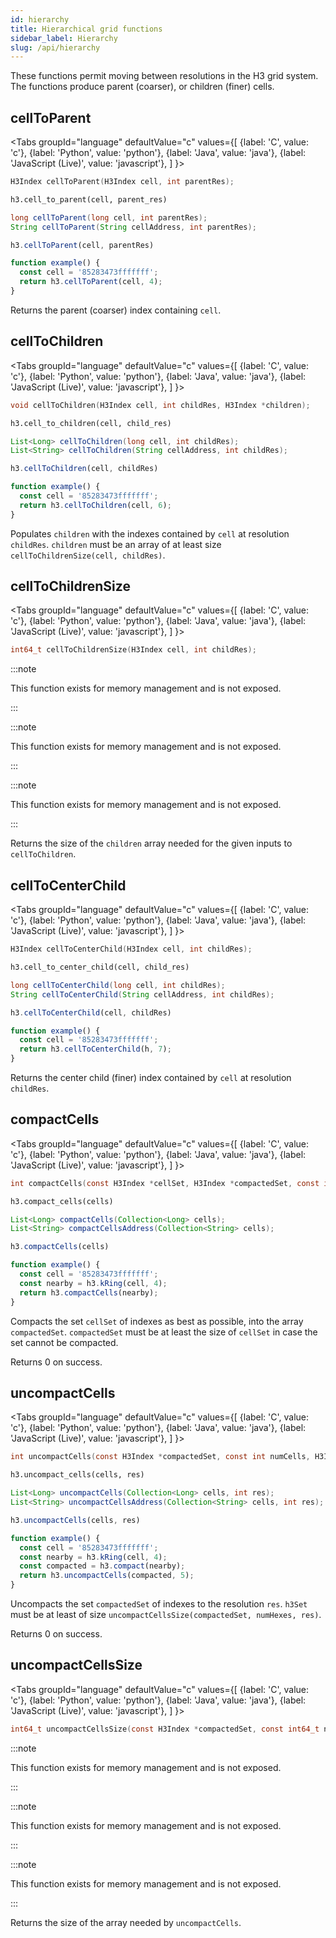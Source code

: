 ```yaml
---
id: hierarchy
title: Hierarchical grid functions
sidebar_label: Hierarchy
slug: /api/hierarchy
---
```



These functions permit moving between resolutions in the H3 grid system. The functions produce parent (coarser), or children (finer) cells.

## cellToParent

<Tabs
  groupId="language"
  defaultValue="c"
  values={[
    {label: 'C', value: 'c'},
    {label: 'Python', value: 'python'},
    {label: 'Java', value: 'java'},
    {label: 'JavaScript (Live)', value: 'javascript'},
  ]
}>
<TabItem value="c">

```c
H3Index cellToParent(H3Index cell, int parentRes);
```

</TabItem>
<TabItem value="python">

```py
h3.cell_to_parent(cell, parent_res)
```

</TabItem>
<TabItem value="java">

```java
long cellToParent(long cell, int parentRes);
String cellToParent(String cellAddress, int parentRes);
```

</TabItem>
<TabItem value="javascript">

```js
h3.cellToParent(cell, parentRes)
```

```js live
function example() {
  const cell = '85283473fffffff';
  return h3.cellToParent(cell, 4);
}
```

</TabItem>
</Tabs>

Returns the parent (coarser) index containing `cell`.

## cellToChildren

<Tabs
  groupId="language"
  defaultValue="c"
  values={[
    {label: 'C', value: 'c'},
    {label: 'Python', value: 'python'},
    {label: 'Java', value: 'java'},
    {label: 'JavaScript (Live)', value: 'javascript'},
  ]
}>
<TabItem value="c">

```c
void cellToChildren(H3Index cell, int childRes, H3Index *children);
```

</TabItem>
<TabItem value="python">

```py
h3.cell_to_children(cell, child_res)
```

</TabItem>
<TabItem value="java">

```java
List<Long> cellToChildren(long cell, int childRes);
List<String> cellToChildren(String cellAddress, int childRes);
```

</TabItem>
<TabItem value="javascript">

```js
h3.cellToChildren(cell, childRes)
```

```js live
function example() {
  const cell = '85283473fffffff';
  return h3.cellToChildren(cell, 6);
}
```

</TabItem>
</Tabs>

Populates `children` with the indexes contained by `cell` at resolution `childRes`. `children` must be an array of at least size `cellToChildrenSize(cell, childRes)`.

## cellToChildrenSize

<Tabs
  groupId="language"
  defaultValue="c"
  values={[
    {label: 'C', value: 'c'},
    {label: 'Python', value: 'python'},
    {label: 'Java', value: 'java'},
    {label: 'JavaScript (Live)', value: 'javascript'},
  ]
}>
<TabItem value="c">

```c
int64_t cellToChildrenSize(H3Index cell, int childRes);
```

</TabItem>
<TabItem value="python">

:::note

This function exists for memory management and is not exposed.

:::

</TabItem>
<TabItem value="java">

:::note

This function exists for memory management and is not exposed.

:::

</TabItem>
<TabItem value="javascript">

:::note

This function exists for memory management and is not exposed.

:::

</TabItem>
</Tabs>

Returns the size of the `children` array needed for the given inputs to `cellToChildren`.

## cellToCenterChild

<Tabs
  groupId="language"
  defaultValue="c"
  values={[
    {label: 'C', value: 'c'},
    {label: 'Python', value: 'python'},
    {label: 'Java', value: 'java'},
    {label: 'JavaScript (Live)', value: 'javascript'},
  ]
}>
<TabItem value="c">

```c
H3Index cellToCenterChild(H3Index cell, int childRes);
```

</TabItem>
<TabItem value="python">

```py
h3.cell_to_center_child(cell, child_res)
```

</TabItem>
<TabItem value="java">

```java
long cellToCenterChild(long cell, int childRes);
String cellToCenterChild(String cellAddress, int childRes);
```

</TabItem>
<TabItem value="javascript">

```js
h3.cellToCenterChild(cell, childRes)
```

```js live
function example() {
  const cell = '85283473fffffff';
  return h3.cellToCenterChild(h, 7);
}
```

</TabItem>
</Tabs>

Returns the center child (finer) index contained by `cell` at resolution `childRes`.

## compactCells

<Tabs
  groupId="language"
  defaultValue="c"
  values={[
    {label: 'C', value: 'c'},
    {label: 'Python', value: 'python'},
    {label: 'Java', value: 'java'},
    {label: 'JavaScript (Live)', value: 'javascript'},
  ]
}>
<TabItem value="c">

```c
int compactCells(const H3Index *cellSet, H3Index *compactedSet, const int numCells);
```

</TabItem>
<TabItem value="python">

```py
h3.compact_cells(cells)
```

</TabItem>
<TabItem value="java">

```java
List<Long> compactCells(Collection<Long> cells);
List<String> compactCellsAddress(Collection<String> cells);
```

</TabItem>
<TabItem value="javascript">

```js
h3.compactCells(cells)
```

```js live
function example() {
  const cell = '85283473fffffff';
  const nearby = h3.kRing(cell, 4);
  return h3.compactCells(nearby);
}
```

</TabItem>
</Tabs>

Compacts the set `cellSet` of indexes as best as possible, into the array `compactedSet`. `compactedSet` must be at least the size of `cellSet` in case the set cannot be compacted.

Returns 0 on success.

## uncompactCells

<Tabs
  groupId="language"
  defaultValue="c"
  values={[
    {label: 'C', value: 'c'},
    {label: 'Python', value: 'python'},
    {label: 'Java', value: 'java'},
    {label: 'JavaScript (Live)', value: 'javascript'},
  ]
}>
<TabItem value="c">

```c
int uncompactCells(const H3Index *compactedSet, const int numCells, H3Index *cellSet, const int maxCells, const int res);
```

</TabItem>
<TabItem value="python">

```py
h3.uncompact_cells(cells, res)
```

</TabItem>
<TabItem value="java">

```java
List<Long> uncompactCells(Collection<Long> cells, int res);
List<String> uncompactCellsAddress(Collection<String> cells, int res);
```

</TabItem>
<TabItem value="javascript">

```js
h3.uncompactCells(cells, res)
```

```js live
function example() {
  const cell = '85283473fffffff';
  const nearby = h3.kRing(cell, 4);
  const compacted = h3.compact(nearby);
  return h3.uncompactCells(compacted, 5);
}
```

</TabItem>
</Tabs>

Uncompacts the set `compactedSet` of indexes to the resolution `res`. `h3Set` must be at least of size `uncompactCellsSize(compactedSet, numHexes, res)`.

Returns 0 on success.

## uncompactCellsSize

<Tabs
  groupId="language"
  defaultValue="c"
  values={[
    {label: 'C', value: 'c'},
    {label: 'Python', value: 'python'},
    {label: 'Java', value: 'java'},
    {label: 'JavaScript (Live)', value: 'javascript'},
  ]
}>
<TabItem value="c">

```c
int64_t uncompactCellsSize(const H3Index *compactedSet, const int64_t numCompacted, const int res);
```

</TabItem>
<TabItem value="python">

:::note

This function exists for memory management and is not exposed.

:::

</TabItem>
<TabItem value="java">

:::note

This function exists for memory management and is not exposed.

:::

</TabItem>
<TabItem value="javascript">

:::note

This function exists for memory management and is not exposed.

:::

</TabItem>
</Tabs>

Returns the size of the array needed by `uncompactCells`.
